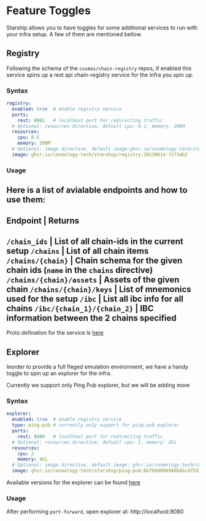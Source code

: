 # Feature Toggles

Starship allows you to have toggles for some additional
services to run with your infra setup. A few of them are
mentioned bellow.

## Registry

Following the schema of the `cosmos/chain-registry` repos,
if enabled this service spins up a rest api chain-registry service
for the infra you spin up.

### Syntax

```yaml
registry:
  enabled: true  # enable registry service
  ports:
    rest: 8081   # localhost port for redirecting traffic
  # Optional: resources directive, defualt cpu: 0.2, memory: 200M
  resources:
    cpu: 0.5
    memory: 200M
  # Optional: image directive, default image:ghcr.io/cosmology-tech/starship/registry:20230614-7173db2
  image: ghcr.io/cosmology-tech/starship/registry:20230614-7173db2
```

### Usage

Here is a list of avialable endpoints and how to use them:
-------------------------------------------------
Endpoint            | Returns
--------------------------------------------------
`/chain_ids`        | List of all chain-ids in the current setup
`/chains`           | List of all chain items
`/chains/{chain}` | Chain schema for the given chain ids (`name` in the `chains` directive)
`/chains/{chain}/assets` | Assets of the given chain
`/chains/{chain}/keys` | List of mnemonics used for the setup
`/ibc` | List all ibc info for all chains
`/ibc/{chain_1}/{chain_2}` | IBC information between the 2 chains specified
--------------------

Proto defination for the service is [here]()

## Explorer
Inorder to provide a full fleged emulation environment, we have
a handy toggle to spin up an explorer for the infra.

Currently we support only Ping Pub explorer, but we will be adding more

### Syntax

```yaml
explorer:
  enabled: true  # enable registry service
  type: ping-pub # currently only support for ping-pub explorer
  ports:
    rest: 8080   # localhost port for redirecting traffic
  # Optional: resources directive, defualt cpu: 1, memory: 2Gi
  resources:
    cpu: 2
    memory: 4Gi
  # Optional: image directive, default image: ghcr.io/cosmology-tech/starship/ping-pub:6b7b0d096946b6bcd75d15350c7345da0d4576db
  image: ghcr.io/cosmology-tech/starship/ping-pub:6b7b0d096946b6bcd75d15350c7345da0d4576db
```

Available versions for the explorer can be found [here]()

### Usage

After performing `port-forward`, open explorer at: http://localhost:8080
